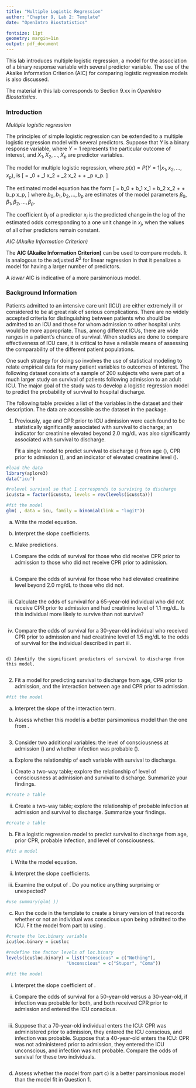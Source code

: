 ```yaml
---
title: "Multiple Logistic Regression"
author: "Chapter 9, Lab 2: Template"
date: "OpenIntro Biostatistics"

fontsize: 11pt
geometry: margin=1in
output: pdf_document
---
```


\begin{small}
	
	\textbf{Topics}
	\begin{itemize}
	  \item Multiple logistic regression
	  \item AIC (Akaike Information Criterion)
	\end{itemize}
	
\end{small}

This lab introduces multiple logistic regression, a model for the association of a binary response variable with several predictor variable. The use of the Akaike Information Criterion (AIC) for comparing logistic regression models is also discussed.

The material in this lab corresponds to Section 9.xx in *OpenIntro Biostatistics*.

### Introduction

*Multiple logistic regression*

The principles of simple logistic regression can be extended to a multiple logistic regression model with several predictors. Suppose that $Y$ is a binary response variable, where $Y = 1$ represents the particular outcome of interest, and $X_1, X_2, \dots, X_p$ are predictor variables.

The model for multiple logistic regression, where $p(x) = P(Y = 1|x_1, x_2, ..., x_p)$, is
\[ \log \left[\dfrac{p(x)}{1-p(x)}  \right] = \beta_0 + \beta_1 x_2 + \beta_2 x_2 + \cdots + \beta_p x_p.  \]

The estimated model equation has the form
\[\text{log} \left[ \dfrac{\hat{p}(x)}{1 - \hat{p}(x)} \right] = b_0 + b_1 x_1 + b_2 x_2 + \cdots + b_p x_p, \]
where $b_0, b_1, b_2, \dots, b_p$ are estimates of the model parameters $\beta_0, \beta_1, \beta_2, \dots, \beta_p$.

The coefficient $b_j$ of a predictor $x_j$ is the predicted change in the log of the estimated odds corresponding to a one unit change in $x_j$, when the values of all other predictors remain constant.

\vspace{0.5cm}

*AIC (Akaike Information Criterion)*

The **AIC (Akaike Information Criterion)** can be used to compare models. It is analogous to the adjusted $R^2$ for linear regression in that it penalizes a model for having a larger number of predictors. 

A *lower* AIC is indicative of a more parsimonious model.


\newpage

### Background Information

Patients admitted to an intensive care unit (ICU) are either extremely ill or considered to be at great risk of serious complications. There are no widely accepted criteria for distinguishing between patients who should be admitted to an ICU and those for whom admission to other hospital units would be more appropriate. Thus, among different ICUs, there are wide ranges in a patient's chance of survival. When studies are done to compare effectiveness of ICU care, it is critical to have a reliable means of assessing the comparability of the different patient populations.

One such strategy for doing so involves the use of statistical modeling to relate empirical data for many patient variables to outcomes of interest. The following dataset consists of a sample of 200 subjects who were part of a much larger study on survival of patients following admission to an adult ICU.\footnote{From Hosmer D.W., Lemeshow, S., and Sturdivant, R.X. \textit{Applied Logistic Regression}. 3$^{rd}$ ed., 2013.} The major goal of the study was to develop a logistic regression model to predict the probability of survival to hospital discharge.\footnote{Lemeshow S., et al. Predicting the outcome of intensive care unit patients. \textit{Journal of the American Statistical Association} 83.402 (1988): 348-356.}

The following table provides a list of the variables in the dataset and their description. The data are accessible as the \texttt{icu} dataset in the \texttt{aplore3} package.

\begin{center}
\begin{tabular}{r|l}
\textbf{Variable} & \textbf{Description} \\
\hline
\texttt{id} & patient ID number \\
\texttt{sta} & patient status at discharge, either \texttt{Lived} or \texttt{Died} \\
\texttt{age} & age in years (when admitted) \\
\texttt{gender} & gender, either \texttt{Male} or \texttt{Female} \\
\texttt{can} & cancer part of current issue, either \texttt{No} or \texttt{Yes} \\
\texttt{crn} & history of chronic renal failure, either \texttt{No} or \texttt{Yes}\\
\texttt{inf} & infection probable at admission, either \texttt{No} or \texttt{Yes} \\
\texttt{cpr} & CPR prior to admission, either \texttt{No} or \texttt{Yes} \\
\texttt{sys} & systolic blood pressure at admission, in mm Hg \\
\texttt{hra} & heart rate at admission, in beats per minute \\
\texttt{pre} & previous admission to an ICU within 6 months, either \texttt{No} or \texttt{Yes} \\
\texttt{type} & type of admission, either \texttt{Elective} or \texttt{Emergency} \\
\texttt{fra} & long bone, multiple, neck, single area, or hip fracture, either \texttt{No} or \texttt{Yes} \\
\texttt{po2} & $PO_2$ from initial blood gases, either \texttt{60} or \texttt{<=60}, in mm Hg\\
\texttt{ph} & $pH$ from initial blood gases, either \texttt{>= 7.25} or \texttt{< 7.25} \\
\texttt{pco} & $PCO_2$ from initial blood gases, either \texttt{<= 45} or \texttt{>45}, in mm Hg \\
\texttt{bic} & $HCO_3$ (bicarbonate) from initial blood gases, either \texttt{>= 18} or \texttt{<18}, in mm Hg \\
\texttt{crea} & creatinine from initial blood gases, either \texttt{<= 2.0} or \texttt{> 2.0}, in mg/dL \\
\texttt{loc} & level of consciousness at admission, either \texttt{Nothing}, \texttt{Stupor}, or \texttt{Coma}
\end{tabular}
\end{center}


\newpage

1. Previously, age and CPR prior to ICU admission were each found to be statistically significantly associated with survival to discharge; an indicator for creatinine elevated beyond 2.0 mg/dL was also significantly associated with survival to discharge. 

    Fit a single model to predict survival to discharge (\texttt{sta}) from age (\texttt{age}), CPR prior to admission (\texttt{cpr}), and an indicator of elevated creatinine level (\texttt{cre}).
    
```r
#load the data
library(aplore3)
data("icu")

#relevel survival so that 1 corresponds to surviving to discharge
icu$sta = factor(icu$sta, levels = rev(levels(icu$sta)))

#fit the model
glm( , data = icu, family = binomial(link = "logit"))
```

  a) Write the model equation.
    
  
  
  
  
  b) Interpret the slope coefficients.
    
  
  
  
  
  c) Make predictions.
    
  
  
  i. Compare the odds of survival for those who did receive CPR prior to admission to those who did not receive CPR prior to admission.
  
  
```r

```
  
        
  ii. Compare the odds of survival for those who had elevated creatinine level beyond 2.0 mg/dL to those who did not.
        

```r

```

  
  
  iii. Calculate the odds of survival for a 65-year-old individual who did not receive CPR prior to admission and had creatinine level of 1.1 mg/dL. Is this individual more likely to survive than not survive?
  
```r

```

        
  iv. Compare the odds of survival for a 30-year-old individual who received CPR prior to admission and had creatinine level of 1.5 mg/dL to the odds of survival for the individual described in part iii.
  
```r

```
  
        
    d) Identify the significant predictors of survival to discharge from this model.

    
```r

```
    
    
2. Fit a model for predicting survival to discharge from age, CPR prior to admission, and the interaction between age and CPR prior to admission.

```r
#fit the model

```


  a) Interpret the slope of the interaction term.
    
  
    
    
  b) Assess whether this model is a better parsimonious model than the one from \text{Question~1}.
  
  
```r

```

\newpage

    
3. Consider two additional variables: the level of consciousness at admission (\texttt{loc}) and whether infection was probable (\texttt{inf}).

  a) Explore the relationship of each variable with survival to discharge.
    
  
  i. Create a two-way table; explore the relationship of level of consciousness at admission and survival to discharge. Summarize your findings.
        
        
```r
#create a table

```
        
        
  ii. Create a two-way table; explore the relationship of probable infection at admission and survival to discharge. Summarize your findings.

  
```r
#create a table

```
  
        
  b) Fit a logistic regression model to predict survival to discharge from age, prior CPR, probable infection, and level of consciousness.
  
  
```r
#fit a model

```
    
  i. Write the model equation.
        
  
  
  ii. Interpret the slope coefficients.
        
  
  
  
  iii. Examine the output of \texttt{summary(glm())}. Do you notice anything surprising or unexpected?
  
```r
#use summary(glm( ))
```
  
        
  c) Run the code in the template to create a binary version of \texttt{loc} that records whether or not an individual was conscious upon being admitted to the ICU. Fit the model from part b) using \texttt{loc.binary}.
  
```r
#create the loc.binary variable
icu$loc.binary = icu$loc

#redefine the factor levels of loc.binary
levels(icu$loc.binary) = list("Conscious" = c("Nothing"),
                       "Unconscious" = c("Stupor", "Coma"))

#fit the model

```
  
    
  i. Interpret the slope coefficient of \texttt{loc.binary}.
        
  
  
  
  ii. Compare the odds of survival for a 50-year-old versus a 30-year-old, if infection was probable for both, and both received CPR prior to admission and entered the ICU conscious.
        
  
  
```r

```
  
  
  iii. Suppose that a 70-year-old individual enters the ICU: CPR was administered prior to admission, they entered the ICU conscious, and infection was probable. Suppose that a 40-year-old enters the ICU: CPR was not administered prior to admission, they entered the ICU unconscious, and infection was not probable. Compare the odds of survival for these two individuals.


    
```r

```
    
        
  d) Assess whether the model from part c) is a better parsimonious model than the model fit in Question 1.
  
  
```r

```
  
  
